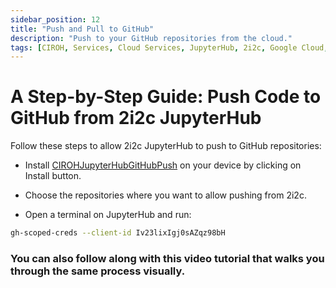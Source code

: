 ```yaml
---
sidebar_position: 12
title: "Push and Pull to GitHub"
description: "Push to your GitHub repositories from the cloud."
tags: [CIROH, Services, Cloud Services, JupyterHub, 2i2c, Google Cloud, Education]
---
```


<!--
    SIDEBAR POSITION INDEXING
    00-09: Base-level information
    10-19: Integrations with outside cloud providers
    20-29: Custom image information
    30-39: Miscellaneous/Troubleshooting
-->

# A Step-by-Step Guide: Push Code to GitHub from 2i2c JupyterHub

Follow these steps to allow 2i2c JupyterHub to push to GitHub repositories: 

- Install [CIROHJupyterHubGitHubPush](https://github.com/apps/cirohjupyterhubgithubpush) on your device by clicking on Install button.

- Choose the repositories where you want to allow pushing from 2i2c.

- Open a terminal on JupyterHub and run:

```bash
gh-scoped-creds --client-id Iv23lixIgj0sAZqz98bH
```
### You can also follow along with this video tutorial that walks you through the same process visually.




<VideoPlayer url="https://www.youtube.com/watch?v=t6WkSpYDiaA"  />



